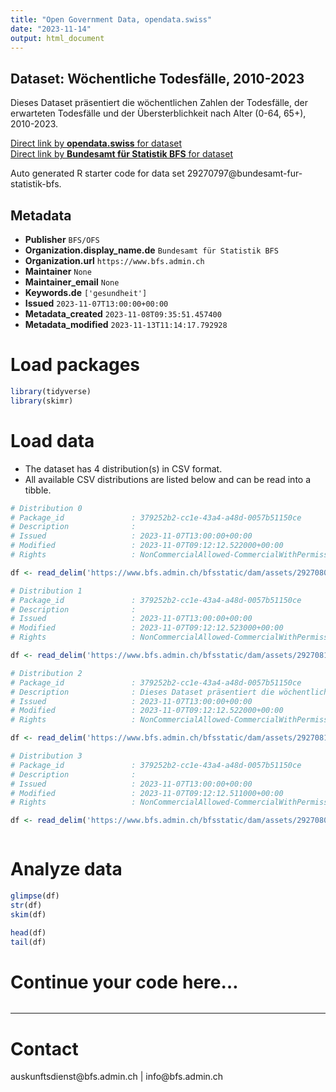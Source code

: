 ```yaml
---
title: "Open Government Data, opendata.swiss"
date: "2023-11-14"
output: html_document
---
```


## Dataset: Wöchentliche Todesfälle, 2010-2023

Dieses Dataset präsentiert die wöchentlichen Zahlen der Todesfälle, der erwarteten Todesfälle und der Übersterblichkeit nach Alter (0-64, 65+), 2010-2023.

[Direct link by **opendata.swiss** for dataset](https://opendata.swiss/de/dataset/wochentliche-todesfalle-2010-2023)<br>
[Direct link by **Bundesamt für Statistik BFS** for dataset](https://www.bfs.admin.ch/asset/de/ts-d-14.03.04.03-wr)

Auto generated R starter code for data set 29270797@bundesamt-fur-statistik-bfs.

## Metadata

- **Publisher** `BFS/OFS`
- **Organization.display_name.de** `Bundesamt für Statistik BFS`
- **Organization.url** `https://www.bfs.admin.ch`
- **Maintainer** `None`
- **Maintainer_email** `None`
- **Keywords.de** `['gesundheit']`
- **Issued** `2023-11-07T13:00:00+00:00`
- **Metadata_created** `2023-11-08T09:35:51.457400`
- **Metadata_modified** `2023-11-13T11:14:17.792928`


# Load packages

```r

library(tidyverse)
library(skimr)

```

# Load data

-   The dataset has 4 distribution(s) in CSV format.
-   All available CSV distributions are listed below and can be read into a tibble.

```r

# Distribution 0
# Package_id               : 379252b2-cc1e-43a4-a48d-0057b51150ce
# Description              : 
# Issued                   : 2023-11-07T13:00:00+00:00
# Modified                 : 2023-11-07T09:12:12.522000+00:00
# Rights                   : NonCommercialAllowed-CommercialWithPermission-ReferenceRequired

df <- read_delim('https://www.bfs.admin.ch/bfsstatic/dam/assets/29270807/master')

# Distribution 1
# Package_id               : 379252b2-cc1e-43a4-a48d-0057b51150ce
# Description              : 
# Issued                   : 2023-11-07T13:00:00+00:00
# Modified                 : 2023-11-07T09:12:12.523000+00:00
# Rights                   : NonCommercialAllowed-CommercialWithPermission-ReferenceRequired

df <- read_delim('https://www.bfs.admin.ch/bfsstatic/dam/assets/29270818/master')

# Distribution 2
# Package_id               : 379252b2-cc1e-43a4-a48d-0057b51150ce
# Description              : Dieses Dataset präsentiert die wöchentlichen Zahlen der Todesfälle, der erwarteten Todesfälle und der Übersterblichkeit nach Alter (0-64, 65+), 2010-2023.
# Issued                   : 2023-11-07T13:00:00+00:00
# Modified                 : 2023-11-07T09:12:12.522000+00:00
# Rights                   : NonCommercialAllowed-CommercialWithPermission-ReferenceRequired

df <- read_delim('https://www.bfs.admin.ch/bfsstatic/dam/assets/29270814/master')

# Distribution 3
# Package_id               : 379252b2-cc1e-43a4-a48d-0057b51150ce
# Description              : 
# Issued                   : 2023-11-07T13:00:00+00:00
# Modified                 : 2023-11-07T09:12:12.511000+00:00
# Rights                   : NonCommercialAllowed-CommercialWithPermission-ReferenceRequired

df <- read_delim('https://www.bfs.admin.ch/bfsstatic/dam/assets/29270804/master')



```

# Analyze data

```r

glimpse(df)
str(df)
skim(df)

head(df)
tail(df)

```

# Continue your code here...

```r

```

------------------------------------------------------------------------

# Contact

auskunftsdienst@bfs.admin.ch | info@bfs.admin.ch
